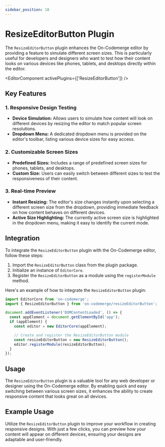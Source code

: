 ```yaml
---
sidebar_position: 18
---
```


# ResizeEditorButton Plugin

The `ResizeEditorButton` plugin enhances the On-Codemerge editor by providing a feature to simulate different screen sizes. This is particularly useful for developers and designers who want to test how their content looks on various devices like phones, tablets, and desktops directly within the editor.


<EditorComponent activePlugins={['ResizeEditorButton']} />

## Key Features

### 1. Responsive Design Testing

- **Device Simulation:** Allows users to simulate how content will look on different devices by resizing the editor to match popular screen resolutions.
- **Dropdown Menu:** A dedicated dropdown menu is provided on the editor's toolbar, listing various device sizes for easy access.

### 2. Customizable Screen Sizes

- **Predefined Sizes:** Includes a range of predefined screen sizes for phones, tablets, and desktops.
- **Custom Size:** Users can easily switch between different sizes to test the responsiveness of their content.

### 3. Real-time Preview

- **Instant Resizing:** The editor's size changes instantly upon selecting a different screen size from the dropdown, providing immediate feedback on how content behaves on different devices.
- **Active Size Highlighting:** The currently active screen size is highlighted in the dropdown menu, making it easy to identify the current mode.

## Integration

To integrate the `ResizeEditorButton` plugin with the On-Codemerge editor, follow these steps:

1. Import the `ResizeEditorButton` class from the plugin package.
2. Initialize an instance of `EditorCore`.
3. Register the `ResizeEditorButton` as a module using the `registerModule` method.

Here's an example of how to integrate the `ResizeEditorButton` plugin:

```javascript
import EditorCore from 'on-codemerge';
import { ResizeEditorButton } from 'on-codemerge/resizeEditorButton';

document.addEventListener('DOMContentLoaded', () => {
  const appElement = document.getElementById('app');
  if (appElement) {
    const editor = new EditorCore(appElement);

    // Create and register the ResizeEditorButton module
    const resizeEditorButton = new ResizeEditorButton();
    editor.registerModule(resizeEditorButton);
  }
});
```

## Usage

The `ResizeEditorButton` plugin is a valuable tool for any web developer or designer using the On-Codemerge editor. By enabling quick and easy switching between various screen sizes, it enhances the ability to create responsive content that looks great on all devices.

## Example Usage

Utilize the `ResizeEditorButton` plugin to improve your workflow in creating responsive designs. With just a few clicks, you can preview how your content will appear on different devices, ensuring your designs are adaptable and user-friendly.
